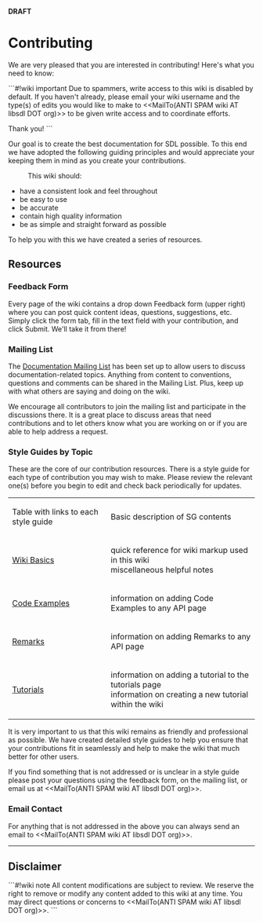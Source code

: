 <!-- pragma section-numbers off -->
<!-- pragma disable-camelcase -->
<!-- acl All:read -->

'''DRAFT'''

= Contributing =

We are very pleased that you are interested in contributing!  Here's what you need to know:

```#!wiki important
Due to spammers, write access to this wiki is disabled by default.  If you haven't already, please email your wiki username and the type(s) of edits you would like to make to <<MailTo(ANTI SPAM wiki AT libsdl DOT org)>> to be given write access and to coordinate efforts.

Thank you!
```


Our goal is to create the best documentation for SDL possible.  To this end we have adopted the following guiding principles and would appreciate your keeping them in mind as you create your contributions.
: This wiki should:
* have a consistent look and feel throughout
* be easy to use
* be accurate
* contain high quality information
* be as simple and straight forward as possible

To help you with this we have created a series of resources.

== Resources ==
=== Feedback Form ===
Every page of the wiki contains a drop down Feedback form (upper right) where you can post quick content ideas, questions, suggestions, etc.  Simply click the form tab, fill in the text field with your contribution, and click Submit.  We'll take it from there!

=== Mailing List ===
The [http://lists.libsdl.org/listinfo.cgi/docs-libsdl.org Documentation Mailing List] has been set up to allow users to discuss documentation-related topics.  Anything from content to conventions, questions and comments can be shared in the Mailing List.  Plus, keep up with what others are saying and doing on the wiki.  

We encourage all contributors to join the mailing list and participate in the discussions there.  It is a great place to discuss areas that need contributions and to let others know what you are working on or if you are able to help address a request.

=== Style Guides by Topic ===
These are the core of our contribution resources.  There is a style guide for each type of contribution you may wish to make.  Please review the relevant one(s) before you begin to edit and check back periodically for updates.  

{|
|Table with links to each style guide
|Basic description of SG contents
|-
|[[#|Wiki Basics]]
|quick reference for wiki markup used in this wiki<br/>miscellaneous helpful notes
|-
|[[#|Code Examples]]
|information on adding Code Examples to any API page
|-
|[[#|Remarks]]
|information on adding Remarks to any API page
|-
|[[#|Tutorials]]
|information on adding a tutorial to the tutorials page<br/>information on creating a new tutorial within the wiki
|}

It is very important to us that this wiki remains as friendly and professional as possible.  We have created detailed style guides to help you ensure that your contributions fit in seamlessly and help to make the wiki that much better for other users.  

If you find something that is not addressed or is unclear in a style guide please post your questions using the feedback form, on the mailing list, or email us at <<MailTo(ANTI SPAM wiki AT libsdl DOT org)>>.

=== Email Contact ===
For anything that is not addressed in the above you can always send an email to <<MailTo(ANTI SPAM wiki AT libsdl DOT org)>>.

------
== Disclaimer ==
```#!wiki note
All content modifications are subject to review.  We reserve the right to remove or modify any content added to this wiki at any time.  You may direct questions or concerns to <<MailTo(ANTI SPAM wiki AT libsdl DOT org)>>.
```

